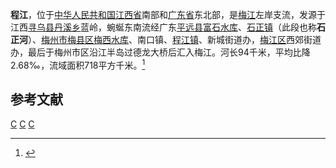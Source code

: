 {{Otheruses|程江|other=同名或類似名的其它條目描述}}
{{Infobox river
| name               = 程江
| name_native        = 
| image              = 從龍德大橋東側大樓向西北遙望劍英大橋及梅江橋 - panoramio.jpg
| image_size         = 300px
| image_caption      = 程江与梅江汇合处，左下为德龙大桥
| river_system       = [[韩江|韩江]]流域[[梅江_(韩江支流)|梅江]]水系
| progression        = 
| source1_location   = [[江西省|江西省]][[寻乌县|寻乌县]][[丹溪乡|丹溪乡]]蓝岭
| mouth_location     = [[梅州市|梅州市]]梅江区与梅县区交界处沿江北路德龙大桥[[梅江_(韩江支流)|梅江]]
| altitude_difference= 
| basin_size         = 718 km<sup>2</sup>
| basin_countries    = {{PRC}}
| basin_cities       = 
| basin_landmarks    = 
| basin_population   = 
<!---------------------- PHYSIOGNOMY -->
| length             = 94 km
| discharge1_location= 
| discharge1_min     = 
| discharge1_avg     = 
| discharge1_max     = 
<!---------------------- FEATURES -->
| tributaries_left   =[[黄塘河|黄塘河]] 
| tributaries_right  = [[琴江水|琴江水]]、[[南口水|南口水]]
| waterbodies        = [[富石水库|富石水库]]、[[梅西水库|梅西水库]]
| waterfalls         = 
| bridges            = 
| ports              = 
| custom_label       = 
| custom_data        = 
| extra              = 
}}
'''程江'''，位于[[中华人民共和国|中华人民共和国]][[江西省|江西省]]南部和[[广东省|广东省]]东北部，是[[梅江_(韩江支流)|梅江]]左岸支流，发源于江西[[寻乌县|寻乌县]][[丹溪乡|丹溪乡]]蓝岭，蜿蜒东南流经广东[[平远县|平远县]][[富石水库|富石水库]]、[[石正镇|石正镇]]（此段也称'''石正河'''）、[[梅州市|梅州市]][[梅县区|梅县区]][[梅西水库|梅西水库]]、南口镇、[[程江镇|程江镇]]、新城街道办，[[梅江区|梅江区]]西郊街道办，最后于梅州市区沿江半岛过德龙大桥后汇入梅江。河长94千米，平均比降2.68‰，流域面积718平方千米。<ref name="中国河湖大典">{{cite book |author=《[[中国河湖大典|中国河湖大典]]》编纂委员会 |title=《中国河湖大典·珠江卷》 |year=2013年1月 |publisher=中国水利水电出版社 |location=北京 |pages=333页|isbn= 978-7-5170-0561-2 }}</ref>
== 参考文献 ==
{{Reflist}}
{{韩江水系}}
[[Category:韩江水系|C]]
[[Category:广东河流|C]]
[[Category:江西河流|C]]